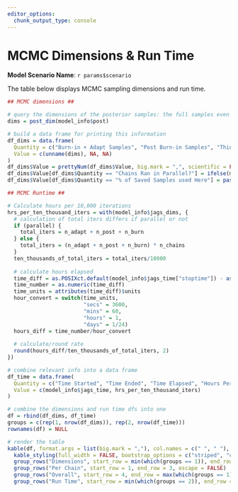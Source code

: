 ```yaml
---
editor_options: 
  chunk_output_type: console
---
```


# MCMC Dimensions & Run Time

**Model Scenario Name**: ``r params$scenario``

The table below displays MCMC sampling dimensions and run time.

```r

## MCMC dimensions ##

# query the dimensions of the posterior samples: the full samples even if thin_percent not equal to 1
dims = post_dim(model_info$post)

# build a data frame for printing this information
df_dims = data.frame(
  Quantity = c("Burn-in + Adapt Samples", "Post Burn-in Samples", "Thinning Interval", "Chains", "Saved Samples", "Monitored Quantities", "% of Saved Samples used Here", "Chains Ran in Parallel?"),
  Value = c(unname(dims), NA, NA)
)
df_dims$Value = prettyNum(df_dims$Value, big.mark = ",", scientific = FALSE)
df_dims$Value[df_dims$Quantity == "Chains Ran in Parallel?"] = ifelse(model_info$jags_dims$parallel, "Yes", "No")
df_dims$Value[df_dims$Quantity == "% of Saved Samples used Here"] = paste0(params$thin_percent * 100, "%")

## MCMC Runtime ##

# Calculate hours per 10,000 iterations
hrs_per_ten_thousand_iters = with(model_info$jags_dims, {
  # calculation of total iters differs if parallel or not
  if (parallel) {
    total_iters = n_adapt + n_post + n_burn
  } else {
    total_iters = (n_adapt + n_post + n_burn) * n_chains
  }
  ten_thousands_of_total_iters = total_iters/10000
  
  # calculate hours elapsed
  time_diff = as.POSIXct.default(model_info$jags_time["stoptime"]) - as.POSIXct.default(model_info$jags_time["starttime"])
  time_number = as.numeric(time_diff)
  time_units = attributes(time_diff)$units
  hour_convert = switch(time_units,
                        "secs" = 3600,
                        "mins" = 60,
                        "hours" = 1,
                        "days" = 1/24)
  hours_diff = time_number/hour_convert
  
  # calculate/round rate
  round(hours_diff/ten_thousands_of_total_iters, 2)
})

# combine relevant info into a data frame
df_time = data.frame(
  Quantity = c("Time Started", "Time Ended", "Time Elapsed", "Hours Per 10,000 Iterations"),
  Value = c(model_info$jags_time, hrs_per_ten_thousand_iters)
)

# combine the dimensions and run time dfs into one
df = rbind(df_dims, df_time)
groups = c(rep(1, nrow(df_dims)), rep(2, nrow(df_time)))
rownames(df) = NULL

# render the table
kable(df, format.args = list(big.mark = ","), col.names = c(" ", " "), escape = FALSE) |>
  kable_styling(full_width = FALSE, bootstrap_options = c("striped", "condensed")) |>
  group_rows("Dimensions", start_row = min(which(groups == 1)), end_row = max(which(groups == 1))) |>
  group_rows("Per Chain", start_row = 1, end_row = 3, escape = FALSE) |>
  group_rows("Overall", start_row = 4, end_row = max(which(groups == 1))) |>
  group_rows("Run Time", start_row = min(which(groups == 2)), end_row = max(which(groups == 2)))
```
